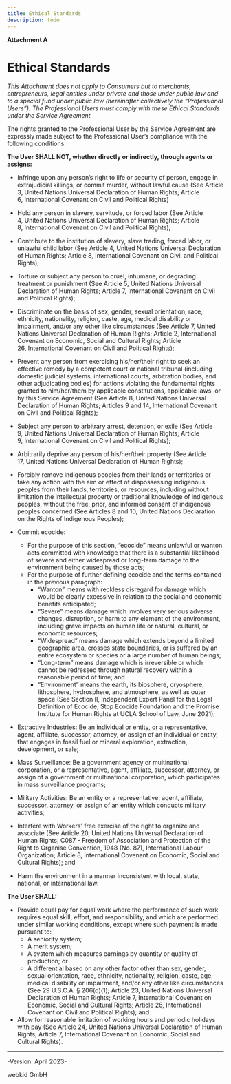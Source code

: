 ```yaml
---
title: Ethical Standards
description: todo
---
```



<SimpleLayout>

**Attachment A**

# Ethical Standards

_This Attachment does not apply to Consumers but to merchants, entrepreneurs, legal entities under private and those under public law and to a special fund under public law (hereinafter collectively the “Professional Users”). The Professional Users must comply with these Ethical Standards under the Service Agreement._

The rights granted to the Professional User by the Service Agreement are expressly made subject to the Professional User’s compliance with the following conditions:

**The User SHALL NOT, whether directly or indirectly, through agents or assigns:**

- Infringe upon any person’s right to life or security of person, engage in extrajudicial killings, or commit murder, without lawful cause (See Article 3, United Nations Universal Declaration of Human Rights; Article 6, International Covenant on Civil and Political Rights)

- Hold any person in slavery, servitude, or forced labor (See Article 4, United Nations Universal Declaration of Human Rights; Article 8, International Covenant on Civil and Political Rights);

- Contribute to the institution of slavery, slave trading, forced labor, or unlawful child labor (See Article 4, United Nations Universal Declaration of Human Rights; Article 8, International Covenant on Civil and Political Rights);

- Torture or subject any person to cruel, inhumane, or degrading treatment or punishment (See Article 5, United Nations Universal Declaration of Human Rights; Article 7, International Covenant on Civil and Political Rights);

- Discriminate on the basis of sex, gender, sexual orientation, race, ethnicity, nationality, religion, caste, age, medical disability or impairment, and/or any other like circumstances (See Article 7, United Nations Universal Declaration of Human Rights; Article 2, International Covenant on Economic, Social and Cultural Rights; Article 26, International Covenant on Civil and Political Rights);

- Prevent any person from exercising his/her/their right to seek an effective remedy by a competent court or national tribunal (including domestic judicial systems, international courts, arbitration bodies, and other adjudicating bodies) for actions violating the fundamental rights granted to him/her/them by applicable constitutions, applicable laws, or by this Service Agreement (See Article 8, United Nations Universal Declaration of Human Rights; Articles 9 and 14, International Covenant on Civil and Political Rights);

- Subject any person to arbitrary arrest, detention, or exile (See Article 9, United Nations Universal Declaration of Human Rights; Article 9, International Covenant on Civil and Political Rights);

- Arbitrarily deprive any person of his/her/their property (See Article 17, United Nations Universal Declaration of Human Rights);

- Forcibly remove indigenous peoples from their lands or territories or take any action with the aim or effect of dispossessing indigenous peoples from their lands, territories, or resources, including without limitation the intellectual property or traditional knowledge of indigenous peoples, without the free, prior, and informed consent of indigenous peoples concerned (See Articles 8 and 10, United Nations Declaration on the Rights of Indigenous Peoples);

- Commit ecocide:

  - For the purpose of this section, “ecocide” means unlawful or wanton acts committed with knowledge that there is a substantial likelihood of severe and either widespread or long-term damage to the environment being caused by those acts;
  - For the purpose of further defining ecocide and the terms contained in the previous paragraph:
    - “Wanton” means with reckless disregard for damage which would be clearly excessive in relation to the social and economic benefits anticipated;
    - “Severe” means damage which involves very serious adverse changes, disruption, or harm to any element of the environment, including grave impacts on human life or natural, cultural, or economic resources;
    - “Widespread” means damage which extends beyond a limited geographic area, crosses state boundaries, or is suffered by an entire ecosystem or species or a large number of human beings;
    - “Long-term” means damage which is irreversible or which cannot be redressed through natural recovery within a reasonable period of time; and
    - “Environment” means the earth, its biosphere, cryosphere, lithosphere, hydrosphere, and atmosphere, as well as outer space (See Section II, Independent Expert Panel for the Legal Definition of Ecocide, Stop Ecocide Foundation and the Promise Institute for Human Rights at UCLA School of Law, June 2021);

- Extractive Industries: Be an individual or entity, or a representative, agent, affiliate, successor, attorney, or assign of an individual or entity, that engages in fossil fuel or mineral exploration, extraction, development, or sale;

- Mass Surveillance: Be a government agency or multinational corporation, or a representative, agent, affiliate, successor, attorney, or assign of a government or multinational corporation, which participates in mass surveillance programs;

- Military Activities: Be an entity or a representative, agent, affiliate, successor, attorney, or assign of an entity which conducts military activities;

- Interfere with Workers' free exercise of the right to organize and associate (See Article 20, United Nations Universal Declaration of Human Rights; C087 - Freedom of Association and Protection of the Right to Organise Convention, 1948 (No. 87), International Labour Organization; Article 8, International Covenant on Economic, Social and Cultural Rights); and

- Harm the environment in a manner inconsistent with local, state, national, or international law.

**The User SHALL:**

- Provide equal pay for equal work where the performance of such work requires equal skill, effort, and responsibility, and which are performed under similar working conditions, except where such payment is made pursuant to:
  - A seniority system;
  - A merit system;
  - A system which measures earnings by quantity or quality of production; or
  - A differential based on any other factor other than sex, gender, sexual orientation, race, ethnicity, nationality, religion, caste, age, medical disability or impairment, and/or any other like circumstances (See 29 U.S.C.A. § 206(d)(1); Article 23, United Nations Universal Declaration of Human Rights; Article 7, International Covenant on Economic, Social and Cultural Rights; Article 26, International Covenant on Civil and Political Rights); and
- Allow for reasonable limitation of working hours and periodic holidays with pay (See Article 24, United Nations Universal Declaration of Human Rights; Article 7, International Covenant on Economic, Social and Cultural Rights).

---

\-Version: April 2023-

webkid GmbH

</SimpleLayout>
